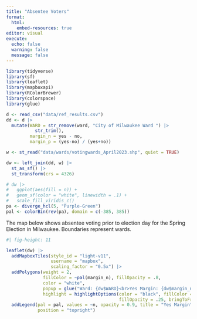 ```yaml
---
title: "Absentee Voters"
format: 
  html:
    embed-resources: true
editor: visual
execute: 
  echo: false
  warning: false
  message: false
---
```


```r
library(tidyverse)
library(sf)
library(leaflet)
library(mapboxapi)
library(RColorBrewer)
library(colorspace)
library(glue)

d <- read_csv("data/ref_results.csv")
dd <- d |> 
  mutate(WARD = str_remove(ward, "City of Milwaukee Ward ") |> 
           str_trim(),
         margin_n = yes - no,
         margin_p = (yes-no) / (yes+no))

w <- st_read("data/wards/votingwards_April2023.shp", quiet = TRUE)

dw <- left_join(dd, w) |> 
  st_as_sf() |> 
  st_transform(crs = 4326)

# dw |> 
#   ggplot(aes(fill = n)) +
#   geom_sf(color = "white", linewidth = .1) +
#   scale_fill_viridis_c()
pa <- diverge_hcl(5, "Purple-Green")
pal <- colorBin(rev(pa), domain = c(-385, 385))

```

The map below shows absentee voting prior to election day for the Spring Election in Milwaukee. Boundaries represent wards.

```r
#| fig-height: 11

leaflet(dw) |> 
  addMapboxTiles(style_id = "light-v11",
                 username = "mapbox", 
                 scaling_factor = "0.5x") |> 
  addPolygons(weight = 2, 
              fillColor = ~pal(margin_n), fillOpacity = .8,
              color = "white", 
              popup = glue("Ward: {dw$WARD}<br>Yes Margin: {dw$margin_n}"), 
              highlight = highlightOptions(color = "black", fillColor = "white",
                                           fillOpacity = .25, bringToFront = TRUE)) |> 
  addLegend(pal = pal, values = ~n, opacity = 0.9, title = "Yes Margin",
            position = "topright")
```

